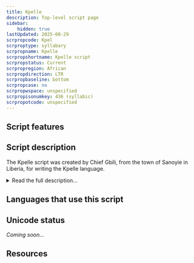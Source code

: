 ```yaml
---
title: Kpelle
description: Top-level script page
sidebar:
    hidden: true
lastUpdated: 2025-08-29
scrpropcode: Kpel
scrproptype: syllabary
scrpropname: Kpelle
scrpropshortname: Kpelle script
scrpropstatus: Current
scrpropregion: African
scrpropdirection: LTR
scrpropbaseline: bottom
scrpropcase: no
scrpropwspace: unspecified
scrpropisonumkey: 436 (syllabic)
scrpropotcode: unspecified
---
```



## Script features

<ScriptInfo />

## Script description

The Kpelle script was created by Chief Gbili, from the town of Sanoyie in Liberia, for writing the Kpelle language.

<details>
<summary>Read the full description...</summary>It was used in the 1930s and early 1940s around Gbili’s local area for sending messages, keeping tax and store records, and recording legal debts, but by the late 1940s had been replaced by the Latin script.

Kpelle writing uses 88 symbols, each representing a pair of syllables dubbed ‘mutational pairs’ by the linguist David Dalby. These pairs are related by the phonological similarity of their initial consonants or consonant clusters. For example, the syllables _kpi_ and _gbi_ are identical except in voicing, and are represented by a single symbol. Some pairs are written with two symbols, for example, _ti_ and _di_, but either symbol can be used for either sound.

The script is written from left to right, without the use of punctuation. Numbers from 1-10 can be written, but there is no symbol for writing the number zero.
</details>

## Languages that use this script

<WsList script='Kpel' wsMax='5' />

## Unicode status

_Coming soon..._

## Resources

<ScriptResources detailSummary='seemore' />

